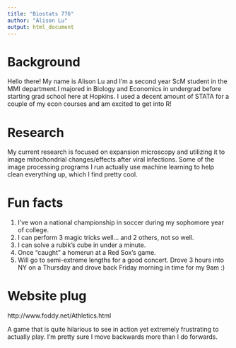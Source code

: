 ```yaml
---
title: "Biostats 776"
author: "Alison Lu"
output: html_document
---
```


# Background

Hello there! My name is Alison Lu and I'm a second year ScM student in the MMI department.I majored in Biology and Economics in undergrad before starting grad school here at Hopkins. I used a decent amount of STATA for a couple of my econ courses and am excited to get into R!

# Research

My current research is focused on expansion microscopy and utilizing it to image mitochondrial changes/effects after viral infections. Some of the image processing programs I run actually use machine learning to help clean everything up, which I find pretty cool.

# Fun facts

1. I've won a national championship in soccer during my sophomore year of college.
2. I can perform 3 magic tricks well... and 2 others, not so well.
3. I can solve a rubik's cube in under a minute.
4. Once "caught" a homerun at a Red Sox's game.
5. Will go to semi-extreme lengths for a good concert. Drove 3 hours into NY on a Thursday and drove back Friday morning in time for my 9am :)

# Website plug

http://www.foddy.net/Athletics.html

A game that is quite hilarious to see in action yet extremely frustrating to actually play. I'm pretty sure I move backwards more than I do forwards.